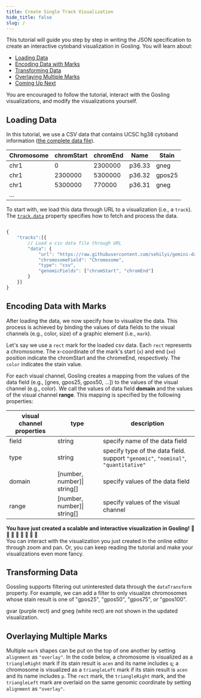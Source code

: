 ```yaml
---
title: Create Single Track Visualization
hide_title: false
slug: /
---
```



This tutorial will guide you step by step in writing the JSON specification to create an interactive cytoband visualization in Gosling. 
You will learn about:
- [Loading Data](#loading-data)
- [Encoding Data with Marks](#encoding-data-with-marks)
- [Transforming Data](#transforming-data)
- [Overlaying Multiple Marks](#overlaying-multiple-marks)
- [Coming Up Next](#coming-up-next)
  
<!-- You are encouraged to follow the tutorial and create visualizations in the [online editor][onlineEditorURL]. -->
You are encouraged to follow the tutorial, interact with the Gosling visualizations, and modify the visualizations yourself.
## Loading Data

In this tutorial, we use a CSV data that contains UCSC hg38 cytoband information ([the complete data file][csvDataURL]).



|Chromosome|chromStart|chromEnd|Name|Stain|
|---|---|---|---|--|
|chr1|0|2300000|p36.33|gneg|
|chr1|2300000|5300000|p36.32|gpos25|
|chr1|5300000|770000|p36.31|gneg|
|...|


To start with, we load this data through URL to a visualization (i.e., a `track`).
The <a href='/docs/data' target='_blank'>`track.data`</a> property specifies how to fetch and process the data.
```javascript

{
    "tracks":[{
        // Load a csv data file through URL
        "data": {
            "url": "https://raw.githubusercontent.com/sehilyi/gemini-datasets/master/data/UCSC.HG38.Human.CytoBandIdeogram.csv",
            "chromosomeField": "Chromosome",
            "type": "csv",
            "genomicFields": ["chromStart", "chromEnd"]
        }
    }]
}
```

## Encoding Data with Marks
After loading the data, we now specify how to visualize the data.
This process is achieved by binding the values of data fields to the visual channels (e.g., color, size) of a graphic element (i.e., `mark`).

Let's say we use a `rect` mark for the loaded csv data.
Each `rect` represents a chromosome. 
The x-coordinate of the mark's start (`x`) and end (`xe`) position indicate the chromStart and the chromeEnd, respectively.
The `color` indicates the stain value. 

For each visual channel, Gosling creates a mapping from the values of the data field (e.g., [gnes, gpos25, gpos50, ...]) to the values of the visual channel (e.g., color). We call the values of data field **domain** and the values of the visual channel **range**.
This mapping is specified by the following properties:

| visual channel properties | type                        | description                                                                        |
| ------------------------- | --------------------------- | ---------------------------------------------------------------------------------- |
| field                     | string                      | specify name of the data field                                                     |
| type                      | string                      | specify type of the data field. support `"genomic"`, `"nominal"`, `"quantitative"` |
| domain                    | [number, number]\| string[] | specify values of the data field                                                   |
| range                     | [number, number]\| string[] | specify values of the visual channel                                               |



<GoslingEditor spec={SPEC1}/>



**You have just created a scalable and interactive visualization in Gosling!**  **:tada:  :tada:  :tada: :tada: :tada: :tada: :tada: :tada:**  
You can interact with the visualization you just created in the online editor through zoom and pan.
Or, you can keep reading the tutorial and make your visualizations even more fancy.

## Transforming Data
Gossling supports filtering out uninterested data through the `dataTransform` property.
For example, we can add a filter to only visualize chromosomes whose stain result is one of "gpos25", "gpos50", "gpos75", or "gpos100".

<GoslingEditor spec={SPEC_TRANSFORM_DATA} />

gvar (purple rect) and gneg (white rect) are not shown in the updated visualization.





## Overlaying Multiple Marks
Multiple `mark` shapes can be put on the top of one another by setting `alignment` as `"overlay"`.
In the code below, a chromosome is visualized as a `triangleRight` mark if its stain result is `acen` and its name includes `q`; a chromosome is visualized as a `triangleLeft` mark if its stain result is `acen` and its name includes `p`. The `rect` mark, the `triangleRight` mark, and the `triangleLeft` mark are overlaid on the same genomic coordinate by setting `alignment` as `"overlay"`.

<GoslingEditor spec={SPEC_OVERLAP}/>


<!-- ## Coming Up Next
[Tutorial 2](https://github.com/gosling-lang/gosling-docs/blob/master/tutorials/create-multi-track-visualization.mdx): how to use semantic zooming, multiple tracks, and circular layout in Gosling.

[Tutorial 3](https://github.com/gosling-lang/gosling-docs/blob/master/tutorials/create-multi-view-visualization.mdx): how to arrange and link multiple views in Gosling.

You can find more examples [here][exampleURL]. -->

[onlineEditorURL]: http://gosling.js.org
[exampleURL]: http://gosling.js.org
[csvDataURL]: https://raw.githubusercontent.com/sehilyi/gemini-datasets/master/data/UCSC.HG38.Human.CytoBandIdeogram.csv
